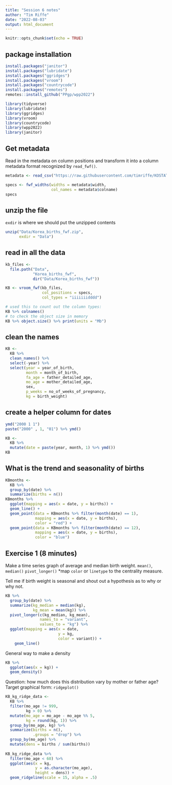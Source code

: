 ```yaml
---
title: "Session 6 notes"
author: "Tim Riffe"
date: "2022-08-03"
output: html_document
---
```


```r
knitr::opts_chunk$set(echo = TRUE)
```

## package installation

```r
install.packages("janitor")
install.packages("lubridate")
install.packages("ggridges")
install.packages("vroom")
install.packages("countrycode")
install.packages("remotes")
remotes::install_github("PPgp/wpp2022")
```

```r
library(tidyverse)
library(lubridate)
library(ggridges)
library(vroom)
library(countrycode)
library(wpp2022)
library(janitor)
```

## Get metadata
Read in the metadata on column positions and transform it into a column metadata format recognized by `read_fwf()`.
```r
metadata <- read_csv("https://raw.githubusercontent.com/timriffe/KOSTAT_Workshop1/master/Data/Korea_births_fwf_metadata.csv", show_col_types = FALSE)

specs <- fwf_widths(widths = metadata$width,
                    col_names = metadata$colname)
specs
```

## unzip the file

`exdir` is where we should put the unzipped contents
```r
unzip("Data/Korea_births_fwf.zip",
      exdir = "Data")
```

## read in all the data

```r
kb_files <-
  file.path("Data",
            "Korea_births_fwf",
            dir("Data/Korea_births_fwf"))

KB <- vroom_fwf(kb_files,
                col_positions = specs,
                col_types = "iiiiiiidddd")

# used this to count out the column types:
KB %>% colnames()
# to check the object size in memory 
KB %>% object.size() %>% print(units = "Mb")
```

## clean the names
```r
KB <- 
  KB %>% 
  clean_names() %>% 
  select(-year) %>% 
  select(year = year_of_birth,
         month = month_of_birth,
         fa_age = father_detailed_age,
         mo_age = mother_detailed_age,
         sex,
         p_weeks = no_of_weeks_of_pregnancy,
         kg = birth_weight)
```

## create a helper column for dates

```r
ymd("2000 1 1")
paste("2000" , 1, "01") %>% ymd()

KB <-
  KB %>% 
  mutate(date = paste(year, month, 1) %>% ymd())
KB
```

## What is the trend and seasonality of births

```r
KBmonths <-
  KB %>% 
  group_by(date) %>% 
  summarize(births = n()) 
KBmonths %>% 
  ggplot(mapping = aes(x = date, y = births)) +
  geom_line() +
  geom_point(data = KBmonths %>% filter(month(date) == 1),
             mapping = aes(x = date, y = births),
             color = "red") +
  geom_point(data = KBmonths %>% filter(month(date) == 12),
             mapping = aes(x = date, y = births),
             color = "blue")
```

## Exercise 1 (8 minutes)

Make a time series graph of average and median birth weight.
`mean()`, `median()`
`pivot_longer()`
*map `color` or `linetype` to the centrality measure.

Tell me if birth weight is seasonal and shout out a hypothesis as to why or why not.

```r
KB %>% 
  group_by(date) %>% 
  summarize(kg_median = median(kg),
            kg_mean = mean(kg)) %>% 
  pivot_longer(c(kg_median, kg_mean),
               names_to = "variant",
               values_to = "kg") %>% 
  ggplot(mapping = aes(x = date,
                       y = kg,
                       color = variant)) +
    geom_line()
```

General way to make a density
```r
KB %>% 
  ggplot(aes(x = kg)) +
  geom_density()
```

Question: how much does this distribution vary by mother or father age? Target graphical form: `ridgeplot()`

```r
KB_kg_ridge_data <- 
  KB %>% 
  filter(mo_age != 999,
         kg > 0) %>% 
  mutate(mo_age = mo_age - mo_age %% 5,
         kg = round(kg, 1)) %>% 
  group_by(mo_age, kg) %>% 
  summarize(births = n(),
            .groups = "drop") %>% 
  group_by(mo_age) %>% 
  mutate(dens = births / sum(births))
  
KB_kg_ridge_data %>% 
  filter(mo_age < 60) %>% 
  ggplot(aes(x = kg, 
             y = as.character(mo_age),
             height = dens)) +
  geom_ridgeline(scale = 15, alpha = .5)
```






